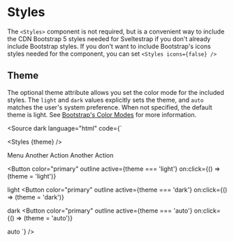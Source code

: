 
<Meta title="Components/Styles" />

# Styles

The `<Styles>` component is not required, but is a convenient way to include the CDN Bootstrap 5 styles needed for Sveltestrap if you don't already include Bootstrap styles. If you don't want to include Bootstrap's icons styles needed for the  component, you can set <code>&lt;Styles icons=&lcub;false&rcub; /&gt;</code>

<Canvas>
  <Story of={StylesStories.Basic} />
</Canvas>

## Theme

The optional theme attribute allows you set the color mode for the included styles. The `light` and `dark` values explicitly sets the theme, and `auto` matches the user's system preference. When not specified, the default theme is light. See [Bootstrap's Color Modes](https://getbootstrap.com/docs/5.3/customize/color-modes/) for more information.

<Canvas withSource="none">
  <Story of={StylesStories.Theme} />
</Canvas>

<Source dark language="html" code={`
<script>
    Button,
    Container,
    Icon,
    Dropdown,
    DropdownItem,
    DropdownMenu,
    DropdownToggle,
    Styles
  } from '@sveltestrap/sveltestrap';

  let theme = 'light';
</script>

<Styles {theme} />

<Dropdown isOpen={true}>
  <DropdownToggle caret>Menu</DropdownToggle>
  <DropdownMenu>
    <DropdownItem>Another Action</DropdownItem>
    <DropdownItem>Another Action</DropdownItem>
  </DropdownMenu>
</Dropdown>

<Button
  color="primary"
  outline
  active={theme === 'light'}
  on:click={() => (theme = 'light')}
>
  light <Icon name="sun-fill" />
</Button>
<Button
  color="primary"
  outline
  active={theme === 'dark'}
  on:click={() => (theme = 'dark')}
>
  dark <Icon name="moon-stars-fill" />
</Button>
<Button
  color="primary"
  outline
  active={theme === 'auto'}
  on:click={() => (theme = 'auto')}
>
  auto <Icon name="circle-half" />
</Button>
`} />

